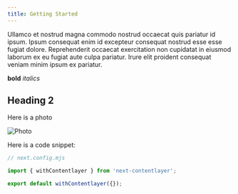 ```yaml
---
title: Getting Started
---
```


Ullamco et nostrud magna commodo nostrud occaecat quis pariatur id ipsum. Ipsum
consequat enim id excepteur consequat nostrud esse esse fugiat dolore.
Reprehenderit occaecat exercitation non cupidatat in eiusmod laborum ex eu
fugiat aute culpa pariatur. Irure elit proident consequat veniam minim ipsum ex
pariatur.

**bold**
_italics_

## Heading 2

Here is a photo

![Photo](/screenshot.png)

Here is a code snippet:

```js
// next.config.mjs

import { withContentlayer } from 'next-contentlayer';

export default withContentlayer({});
```
